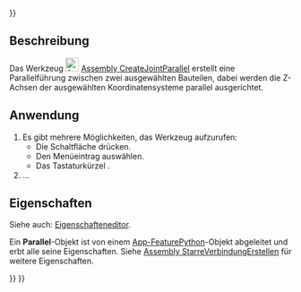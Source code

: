 <languages/>
{{UnfinishedDocu{{#translation:}}}}

<div lang="en" dir="ltr" class="mw-content-ltr">
{{Docnav
|[[Assembly_CreateJointDistance|CreateJointDistance]]
|[[Assembly_CreateJointPerpendicular|CreateJointPerpendicular]]
|[[Assembly_Workbench|Assembly]]
|IconL=Assembly_CreateJointDistance.svg
|IconR=Assembly_CreateJointPerpendicular.svg
|IconC=Workbench_Assembly.svg
}}
</div>

<div lang="en" dir="ltr" class="mw-content-ltr">
{{GuiCommand
|Name=Assembly CreateJointParallel
|MenuLocation=Assembly → Create Parallel Joint
|Workbenches=[[Assembly_Workbench|Assembly]]
|Shortcut={{KEY|N}}
|Version=1.0
|SeeAlso=
}}
</div>

<span id="Description"></span>
==Beschreibung==

Das Werkzeug [[Image:Assembly_CreateJointParallel.svg|24px]] [[Assembly_CreateJointParallel/de|Assembly CreateJointParallel]] erstellt eine Parallelführung zwischen zwei ausgewählten Bauteilen, dabei werden die Z-Achsen der ausgewählten Koordinatensysteme parallel ausgerichtet.

<span id="Usage"></span>
==Anwendung==

# Es gibt mehrere Möglichkeiten, das Werkzeug aufzurufen:
#* Die Schaltfläche {{Button|[[Image:Assembly_CreateJointParallel.svg|16px]] [[Assembly_CreateJointParallel|Create Parallel Joint]]}} drücken.
#* Den Menüeintrag {{MenuCommand|Assembly → [[Image:Assembly_CreateJointParallel.svg|16px]] Create Parallel Joint}} auswählen.
#* Das Tastaturkürzel {{KEY|N}}.
#...

<span id="Properties"></span>
==Eigenschaften==

Siehe auch: [[Property_editor/de|Eigenschafteneditor]].

Ein '''Parallel'''-Objekt ist von einem [[App_FeaturePython/de|App-FeaturePython]]-Objekt abgeleitet und erbt alle seine Eigenschaften. Siehe [[Assembly_CreateJointFixed/de#Eigenschaften|Assembly StarreVerbindungErstellen]] für weitere Eigenschaften.


<div lang="en" dir="ltr" class="mw-content-ltr">
{{Docnav
|[[Assembly_CreateJointDistance|CreateJointDistance]]
|[[Assembly_CreateJointPerpendicular|CreateJointPerpendicular]]
|[[Assembly_Workbench|Assembly]]
|IconL=Assembly_CreateJointDistance.svg
|IconR=Assembly_CreateJointPerpendicular.svg
|IconC=Workbench_Assembly.svg
}}
</div>

{{Assembly_Tools_navi{{#translation:}}}}
{{Userdocnavi{{#translation:}}}}